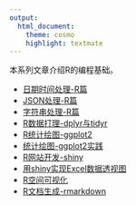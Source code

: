 ```yaml
---
output:
  html_document:
    theme: cosmo
    highlight: textmate
---
```


本系列文章介绍R的编程基础。

+ [日期时间处理-R篇](R_datetime.html)
+ [JSON处理-R篇](R_JSON.html)
+ [字符串处理-R篇](R_string.html)
+ [R数据打理-dplyr与tidyr](dplyr-tidyr-cheatsheet.pdf)
+ [R统计绘图-ggplot2](ggplot2-cheatsheet.pdf)
+ [统计绘图-ggplot2实践](R_ggplot2.html)
+ [R网站开发-shiny](shiny-cheatsheet.pdf)
+ [用shiny实现Excel数据透视图](R_shiny_ts_viewer.html)
+ [R空间可视化](spatial_analysis_R_vis.html)
+ [R文档生成-rmarkdown](rmarkdown-cheatsheet-2.0.pdf)

